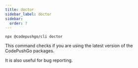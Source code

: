 ```yaml
---
title: doctor
sidebar_label: doctor
sidebar:
  order: 7
---
```


`npx @codepushgo/cli doctor`

This command checks if you are using the latest version of the CodePushGo packages.

It is also useful for bug reporting. 
